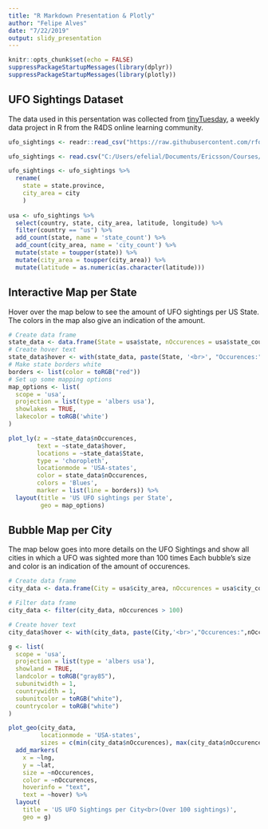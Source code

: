 ```yaml
---
title: "R Markdown Presentation & Plotly"
author: "Felipe Alves"
date: "7/22/2019"
output: slidy_presentation
---
```


```r
knitr::opts_chunk$set(echo = FALSE)
suppressPackageStartupMessages(library(dplyr))
suppressPackageStartupMessages(library(plotly))
```

## UFO Sightings Dataset

The data used in this persentation was collected from [tinyTuesday](https://github.com/rfordatascience/tidytuesday), a weekly data project in R from the R4DS online learning community.

```r
ufo_sightings <- readr::read_csv("https://raw.githubusercontent.com/rfordatascience/tidytuesday/master/data/2019/2019-06-25/ufo_sightings.csv")

ufo_sightings <- read.csv("C:/Users/efelial/Documents/Ericsson/Courses/Coursera/Data_Science-John_Hopkins/9 - Developing Data Products in R/W3/Project/ufo_sighting_data.csv")

ufo_sightings <- ufo_sightings %>% 
  rename(
    state = state.province,
    city_area = city
    )
                                 
usa <- ufo_sightings %>%
  select(country, state, city_area, latitude, longitude) %>%
  filter(country == "us") %>%
  add_count(state, name = 'state_count') %>%
  add_count(city_area, name = 'city_count') %>%
  mutate(state = toupper(state)) %>%
  mutate(city_area = toupper(city_area)) %>%
  mutate(latitude = as.numeric(as.character(latitude)))

```

## Interactive Map per State

Hover over the map below to see the amount of UFO sightings per US State.
The colors in the map also give an indication of the amount.

```r
# Create data frame
state_data <- data.frame(State = usa$state, nOccurences = usa$state_count)
# Create hover text
state_data$hover <- with(state_data, paste(State, '<br>', "Occurences:", nOccurences))
# Make state borders white
borders <- list(color = toRGB("red"))
# Set up some mapping options
map_options <- list(
  scope = 'usa',
  projection = list(type = 'albers usa'),
  showlakes = TRUE,
  lakecolor = toRGB('white')
)

plot_ly(z = ~state_data$nOccurences,
        text = ~state_data$hover,
        locations = ~state_data$State,
        type = 'choropleth',
        locationmode = 'USA-states',
        color = state_data$nOccurences,
        colors = 'Blues',
        marker = list(line = borders)) %>%
  layout(title = 'US UFO sightings per State',
         geo = map_options)
```

## Bubble Map per City

The map below goes into more details on the UFO Sightings and show all cities in which a UFO was sighted more than 100 times
Each bubble's size and color is an indication of the amount of occurences.

```r

# Create data frame
city_data <- data.frame(City = usa$city_area, nOccurences = usa$city_count, lat = usa$latitude, lng = usa$longitude)

# Filter data frame
city_data <- filter(city_data, nOccurences > 100)

# Create hover text
city_data$hover <- with(city_data, paste(City,'<br>',"Occurences:",nOccurences))

g <- list(
  scope = 'usa',
  projection = list(type = 'albers usa'),
  showland = TRUE,
  landcolor = toRGB("gray85"),
  subunitwidth = 1,
  countrywidth = 1,
  subunitcolor = toRGB("white"),
  countrycolor = toRGB("white")
)

plot_geo(city_data, 
         locationmode = 'USA-states', 
         sizes = c(min(city_data$nOccurences), max(city_data$nOccurences))) %>%
  add_markers(
    x = ~lng, 
    y = ~lat, 
    size = ~nOccurences, 
    color = ~nOccurences, 
    hoverinfo = "text",
    text = ~hover) %>%
  layout(
    title = 'US UFO Sightings per City<br>(Over 100 sightings)', 
    geo = g)

```

